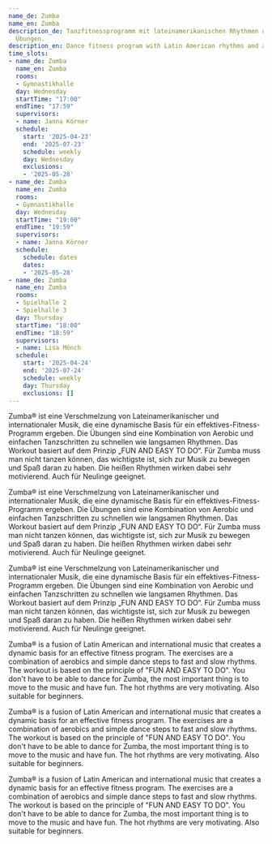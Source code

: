 ```yaml
---
name_de: Zumba
name_en: Zumba
description_de: Tanzfitnessprogramm mit lateinamerikanischen Rhythmen und aerobischen
  Übungen.
description_en: Dance fitness program with Latin American rhythms and aerobic exercises.
time_slots:
- name_de: Zumba
  name_en: Zumba
  rooms:
  - Gymnastikhalle
  day: Wednesday
  startTime: "17:00"
  endTime: "17:59"
  supervisors:
  - name: Janna Körner
  schedule:
    start: '2025-04-23'
    end: '2025-07-23'
    schedule: weekly
    day: Wednesday
    exclusions:
    - '2025-05-28'
- name_de: Zumba
  name_en: Zumba
  rooms:
  - Gymnastikhalle
  day: Wednesday
  startTime: "19:00"
  endTime: "19:59"
  supervisors:
  - name: Janna Körner
  schedule:
    schedule: dates
    dates:
    - '2025-05-28'
- name_de: Zumba
  name_en: Zumba
  rooms:
  - Spielhalle 2
  - Spielhalle 3
  day: Thursday
  startTime: "18:00"
  endTime: "18:59"
  supervisors:
  - name: Lisa Mönch
  schedule:
    start: '2025-04-24'
    end: '2025-07-24'
    schedule: weekly
    day: Thursday
    exclusions: []
---
```


<Locale value="de">
 

 Zumba® ist eine Verschmelzung von Lateinamerikanischer und internationaler
Musik, die eine dynamische Basis für ein effektives-Fitness-Programm ergeben.
Die Übungen sind eine Kombination von Aerobic und einfachen Tanzschritten zu
schnellen wie langsamen Rhythmen. Das Workout basiert auf dem Prinzip „FUN AND
EASY TO DO“. Für Zumba muss man nicht tanzen können, das wichtigste ist, sich
zur Musik zu bewegen und Spaß daran zu haben. Die heißen Rhythmen wirken dabei
sehr motivierend. Auch für Neulinge geeignet. 

 Zumba® ist eine Verschmelzung von Lateinamerikanischer und internationaler
Musik, die eine dynamische Basis für ein effektives-Fitness-Programm ergeben.
Die Übungen sind eine Kombination von Aerobic und einfachen Tanzschritten zu
schnellen wie langsamen Rhythmen. Das Workout basiert auf dem Prinzip „FUN AND
EASY TO DO“. Für Zumba muss man nicht tanzen können, das wichtigste ist, sich
zur Musik zu bewegen und Spaß daran zu haben. Die heißen Rhythmen wirken dabei
sehr motivierend. Auch für Neulinge geeignet. 

 Zumba® ist eine Verschmelzung von Lateinamerikanischer und internationaler
Musik, die eine dynamische Basis für ein effektives-Fitness-Programm ergeben.
Die Übungen sind eine Kombination von Aerobic und einfachen Tanzschritten zu
schnellen wie langsamen Rhythmen. Das Workout basiert auf dem Prinzip „FUN AND
EASY TO DO“. Für Zumba muss man nicht tanzen können, das wichtigste ist, sich
zur Musik zu bewegen und Spaß daran zu haben. Die heißen Rhythmen wirken dabei
sehr motivierend. Auch für Neulinge geeignet.

</Locale>
<Locale value="en">
 

 Zumba® is a fusion of Latin American and international music that creates a
dynamic basis for an effective fitness program. The exercises are a combination
of aerobics and simple dance steps to fast and slow rhythms. The workout is
based on the principle of "FUN AND EASY TO DO". You don't have to be able to
dance for Zumba, the most important thing is to move to the music and have fun.
The hot rhythms are very motivating. Also suitable for beginners. 

 Zumba® is a fusion of Latin American and international music that creates a
dynamic basis for an effective fitness program. The exercises are a combination
of aerobics and simple dance steps to fast and slow rhythms. The workout is
based on the principle of "FUN AND EASY TO DO". You don't have to be able to
dance for Zumba, the most important thing is to move to the music and have fun.
The hot rhythms are very motivating. Also suitable for beginners. 

 Zumba® is a fusion of Latin American and international music that creates a
dynamic basis for an effective fitness program. The exercises are a combination
of aerobics and simple dance steps to fast and slow rhythms. The workout is
based on the principle of "FUN AND EASY TO DO". You don't have to be able to
dance for Zumba, the most important thing is to move to the music and have fun.
The hot rhythms are very motivating. Also suitable for beginners.

</Locale>
